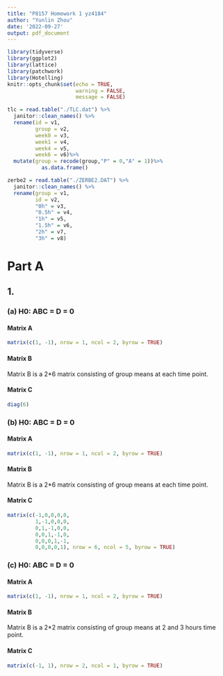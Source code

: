 ```yaml
---
title: "P8157 Homework 1 yz4184"
author: "Yunlin Zhou"
date: '2022-09-27'
output: pdf_document
---
```


```r
library(tidyverse)
library(ggplot2)
library(lattice)
library(patchwork)
library(Hotelling)
knitr::opts_chunk$set(echo = TRUE,
                      warning = FALSE,
                      message = FALSE)
```


```r
tlc = read.table("./TLC.dat") %>% 
  janitor::clean_names() %>% 
  rename(id = v1,
         group = v2,
         week0 = v3,
         week1 = v4,
         week4 = v5,
         week6 = v6)%>%
  mutate(group = recode(group,"P" = 0,"A" = 1))%>%
           as.data.frame()

zerbe2 = read.table("./ZERBE2.DAT") %>% 
  janitor::clean_names() %>% 
  rename(group = v1,
         id = v2,
         "0h" = v3,
         "0.5h" = v4,
         "1h" = v5,
         "1.5h" = v6,
         "2h" = v7,
         "3h" = v8)
```


# Part A

## 1.

### (a) H0: ABC = D = 0

#### Matrix A

```r
matrix(c(1, -1), nrow = 1, ncol = 2, byrow = TRUE)
```

#### Matrix B

Matrix B is a 2*6 matrix consisting of group means at each time point.

#### Matrix C

```r
diag(6)
```


### (b) H0: ABC = D = 0

#### Matrix A

```r
matrix(c(1, -1), nrow = 1, ncol = 2, byrow = TRUE)
```

#### Matrix B

Matrix B is a 2*6 matrix consisting of group means at each time point.

#### Matrix C

```r
matrix(c(-1,0,0,0,0,
         1,-1,0,0,0,
         0,1,-1,0,0,
         0,0,1,-1,0,
         0,0,0,1,-1,
         0,0,0,0,1), nrow = 6, ncol = 5, byrow = TRUE)
```


### (c) H0: ABC = D = 0

#### Matrix A

```r
matrix(c(1, -1), nrow = 1, ncol = 2, byrow = TRUE)
```

#### Matrix B

Matrix B is a 2*2 matrix consisting of group means at 2 and 3 hours time point.

#### Matrix C

```r
matrix(c(-1, 1), nrow = 2, ncol = 1, byrow = TRUE)
```
































